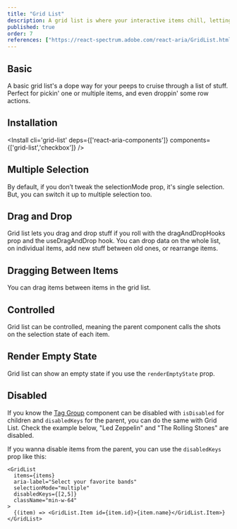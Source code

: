 ```yaml
---
title: "Grid List"
description: A grid list is where your interactive items chill, letting you navigate with your keyboard, pick one or multiple, and even drop some row actions.
published: true
order: 7
references: ["https://react-spectrum.adobe.com/react-aria/GridList.html#props"]
---
```


## Basic
A basic grid list's a dope way for your peeps to cruise through a list of stuff. Perfect for pickin' one or multiple items, and even droppin' some row actions.
<How minW72 toUse="collections/grid-list-demo" />

## Installation

<Install cli='grid-list' deps={['react-aria-components']} components={['grid-list','checkbox']} />

## Multiple Selection
By default, if you don’t tweak the selectionMode prop, it's single selection. But, you can switch it up to multiple selection too.
<How minW72 toUse="collections/grid-list-multiple-demo" />

## Drag and Drop
Grid list lets you drag and drop stuff if you roll with the dragAndDropHooks prop and the useDragAndDrop hook. You can drop data on the whole list, on individual items, add new stuff between old ones, or rearrange items.

<How minW72 toUse="collections/grid-list-drag-demo" />

## Dragging Between Items
You can drag items between items in the grid list.

<How withNoPadding isCenter={false} toUse="collections/grid-list-drag-between-item-demo" />

## Controlled
Grid list can be controlled, meaning the parent component calls the shots on the selection state of each item.
<How minW72 toUse="collections/grid-list-controlled-demo" />

## Render Empty State
Grid list can show an empty state if you use the `renderEmptyState` prop.
<How minW72 toUse="collections/grid-list-render-empty-state-demo" />

## Disabled
If you know the [Tag Group](/docs/components/collections/tag-group) component can be disabled with `isDisabled` for children and `disabledKeys` for the parent, you can do the same with Grid List. Check the example below, "Led Zeppelin" and "The Rolling Stones" are disabled.
<How minW72 toUse="collections/grid-list-disabled-demo" />

If you wanna disable items from the parent, you can use the `disabledKeys` prop like this:
```tsx {5}
<GridList
  items={items}
  aria-label="Select your favorite bands"
  selectionMode="multiple"
  disabledKeys={[2,5]}
  className="min-w-64"
>
  {(item) => <GridList.Item id={item.id}>{item.name}</GridList.Item>}
</GridList>
```
